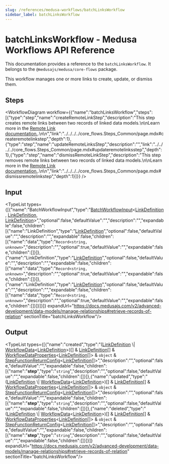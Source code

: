 ```yaml
---
slug: /references/medusa-workflows/batchLinksWorkflow
sidebar_label: batchLinksWorkflow
---
```



# batchLinksWorkflow - Medusa Workflows API Reference

This documentation provides a reference to the `batchLinksWorkflow`. It belongs to the `@medusajs/medusa/core-flows` package.

This workflow manages one or more links to create, update, or dismiss them.

## Steps

<WorkflowDiagram workflow={{"name":"batchLinksWorkflow","steps":[{"type":"step","name":"createRemoteLinkStep","description":"This step creates remote links between two records of linked data models.\n\nLearn more in the [Remote Link documentation.](https://docs.medusajs.com/v2/advanced-development/modules/remote-link#create-link).\n\n","link":"../../../../core_flows.Steps_Common/page.mdx#createremotelinkstep","depth":1},{"type":"step","name":"updateRemoteLinksStep","description":"","link":"../../../../core_flows.Steps_Common/page.mdx#updateremotelinksstep","depth":1},{"type":"step","name":"dismissRemoteLinkStep","description":"This step removes remote links between two records of linked data models.\n\nLearn more in the [Remote Link documentation.](https://docs.medusajs.com/v2/advanced-development/modules/remote-link#dismiss-link).\n\n","link":"../../../../core_flows.Steps_Common/page.mdx#dismissremotelinkstep","depth":1}]}} />

## Input

<TypeList types={[{"name":"BatchWorkflowInput","type":"[BatchWorkflowInput](../../../../../types/CommonTypes/types/types.CommonTypes.BatchWorkflowInput/page.mdx)&#60;[LinkDefinition](../../../../../types/ModulesSdkTypes/types/types.ModulesSdkTypes.LinkDefinition/page.mdx), [LinkDefinition](../../../../../types/ModulesSdkTypes/types/types.ModulesSdkTypes.LinkDefinition/page.mdx), [LinkDefinition](../../../../../types/ModulesSdkTypes/types/types.ModulesSdkTypes.LinkDefinition/page.mdx)&#62;","optional":false,"defaultValue":"","description":"","expandable":false,"children":[{"name":"LinkDefinition","type":"[LinkDefinition](../../../../../types/ModulesSdkTypes/types/types.ModulesSdkTypes.LinkDefinition/page.mdx)","optional":false,"defaultValue":"","description":"","expandable":false,"children":[{"name":"data","type":"`Record<string, unknown>`","description":"","optional":true,"defaultValue":"","expandable":false,"children":[]}]},{"name":"LinkDefinition","type":"[LinkDefinition](../../../../../types/ModulesSdkTypes/types/types.ModulesSdkTypes.LinkDefinition/page.mdx)","optional":false,"defaultValue":"","description":"","expandable":false,"children":[{"name":"data","type":"`Record<string, unknown>`","description":"","optional":true,"defaultValue":"","expandable":false,"children":[]}]},{"name":"LinkDefinition","type":"[LinkDefinition](../../../../../types/ModulesSdkTypes/types/types.ModulesSdkTypes.LinkDefinition/page.mdx)","optional":false,"defaultValue":"","description":"","expandable":false,"children":[{"name":"data","type":"`Record<string, unknown>`","description":"","optional":true,"defaultValue":"","expandable":false,"children":[]}]}]}]} expandUrl="https://docs.medusajs.com/v2/advanced-development/data-models/manage-relationships#retrieve-records-of-relation" sectionTitle="batchLinksWorkflow"/>

## Output

<TypeList types={[{"name":"created","type":"([LinkDefinition](../../../../../types/ModulesSdkTypes/types/types.ModulesSdkTypes.LinkDefinition/page.mdx) \\| [WorkflowData](../../../../../workflows/types/workflows.WorkflowData/page.mdx)&#60;[LinkDefinition](../../../../../types/ModulesSdkTypes/types/types.ModulesSdkTypes.LinkDefinition/page.mdx)&#62;)[] & [LinkDefinition](../../../../../types/ModulesSdkTypes/types/types.ModulesSdkTypes.LinkDefinition/page.mdx)[] & [WorkflowDataProperties](../../../../../workflows/types/workflows.WorkflowDataProperties/page.mdx)&#60;[LinkDefinition](../../../../../types/ModulesSdkTypes/types/types.ModulesSdkTypes.LinkDefinition/page.mdx)[]&#62; & `object` & [StepFunctionReturnConfig](../../../../../workflows/types/workflows.StepFunctionReturnConfig/page.mdx)&#60;[LinkDefinition](../../../../../types/ModulesSdkTypes/types/types.ModulesSdkTypes.LinkDefinition/page.mdx)[]&#62;","description":"","optional":false,"defaultValue":"","expandable":false,"children":[{"name":"__step__","type":"`string`","description":"","optional":false,"defaultValue":"","expandable":false,"children":[]}]},{"name":"updated","type":"([LinkDefinition](../../../../../types/ModulesSdkTypes/types/types.ModulesSdkTypes.LinkDefinition/page.mdx) \\| [WorkflowData](../../../../../workflows/types/workflows.WorkflowData/page.mdx)&#60;[LinkDefinition](../../../../../types/ModulesSdkTypes/types/types.ModulesSdkTypes.LinkDefinition/page.mdx)&#62;)[] & [LinkDefinition](../../../../../types/ModulesSdkTypes/types/types.ModulesSdkTypes.LinkDefinition/page.mdx)[] & [WorkflowDataProperties](../../../../../workflows/types/workflows.WorkflowDataProperties/page.mdx)&#60;[LinkDefinition](../../../../../types/ModulesSdkTypes/types/types.ModulesSdkTypes.LinkDefinition/page.mdx)[]&#62; & `object` & [StepFunctionReturnConfig](../../../../../workflows/types/workflows.StepFunctionReturnConfig/page.mdx)&#60;[LinkDefinition](../../../../../types/ModulesSdkTypes/types/types.ModulesSdkTypes.LinkDefinition/page.mdx)[]&#62;","description":"","optional":false,"defaultValue":"","expandable":false,"children":[{"name":"__step__","type":"`string`","description":"","optional":false,"defaultValue":"","expandable":false,"children":[]}]},{"name":"deleted","type":"([LinkDefinition](../../../../../types/ModulesSdkTypes/types/types.ModulesSdkTypes.LinkDefinition/page.mdx) \\| [WorkflowData](../../../../../workflows/types/workflows.WorkflowData/page.mdx)&#60;[LinkDefinition](../../../../../types/ModulesSdkTypes/types/types.ModulesSdkTypes.LinkDefinition/page.mdx)&#62;)[] & [LinkDefinition](../../../../../types/ModulesSdkTypes/types/types.ModulesSdkTypes.LinkDefinition/page.mdx)[] & [WorkflowDataProperties](../../../../../workflows/types/workflows.WorkflowDataProperties/page.mdx)&#60;[LinkDefinition](../../../../../types/ModulesSdkTypes/types/types.ModulesSdkTypes.LinkDefinition/page.mdx)[]&#62; & `object` & [StepFunctionReturnConfig](../../../../../workflows/types/workflows.StepFunctionReturnConfig/page.mdx)&#60;[LinkDefinition](../../../../../types/ModulesSdkTypes/types/types.ModulesSdkTypes.LinkDefinition/page.mdx)[]&#62;","description":"","optional":false,"defaultValue":"","expandable":false,"children":[{"name":"__step__","type":"`string`","description":"","optional":false,"defaultValue":"","expandable":false,"children":[]}]}]} expandUrl="https://docs.medusajs.com/v2/advanced-development/data-models/manage-relationships#retrieve-records-of-relation" sectionTitle="batchLinksWorkflow"/>
